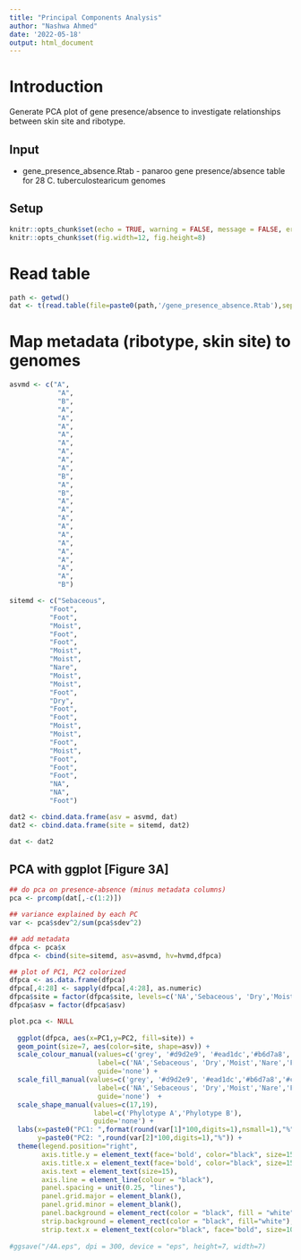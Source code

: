 ```yaml
---
title: "Principal Components Analysis"
author: "Nashwa Ahmed"
date: '2022-05-18'
output: html_document
---
```


# Introduction

 Generate PCA plot of gene presence/absence to investigate relationships between skin site and ribotype. 

## Input 

* gene_presence_absence.Rtab - panaroo gene presence/absence table for 28 C. tuberculostearicum genomes

## Setup
```r
knitr::opts_chunk$set(echo = TRUE, warning = FALSE, message = FALSE, error = FALSE)
knitr::opts_chunk$set(fig.width=12, fig.height=8)

```

# Read table
```r
path <- getwd()
dat <- t(read.table(file=paste0(path,'/gene_presence_absence.Rtab'),sep="\t",row.names=1,header=T))

```

# Map metadata (ribotype, skin site) to genomes
```r

asvmd <- c("A",
            "A",
            "B",
            "A",
            "A",
            "A",
            "A",
            "A",
            "A",
            "A",
            "A",
            "B",
            "A",
            "B",
            "A",
            "A",
            "A",
            "A",
            "A",
            "A",
            "A",
            "A",
            "A",
            "A",
            "B")

sitemd <- c("Sebaceous",
          "Foot",
          "Foot",
          "Moist",
          "Foot",
          "Foot",
          "Moist",
          "Moist",
          "Nare",
          "Moist",
          "Moist",
          "Foot",
          "Dry",
          "Foot",
          "Foot",
          "Moist",
          "Moist",
          "Foot",
          "Moist",
          "Foot",
          "Foot",
          "Foot",
          "NA",
          "NA",
          "Foot")

dat2 <- cbind.data.frame(asv = asvmd, dat)
dat2 <- cbind.data.frame(site = sitemd, dat2)

dat <- dat2

```

## PCA with ggplot [Figure 3A]
```r
## do pca on presence-absence (minus metadata columns)
pca <- prcomp(dat[,-c(1:2)])

## variance explained by each PC
var <- pca$sdev^2/sum(pca$sdev^2)

## add metadata 
dfpca <- pca$x
dfpca <- cbind(site=sitemd, asv=asvmd, hv=hvmd,dfpca)

## plot of PC1, PC2 colorized
dfpca <- as.data.frame(dfpca)
dfpca[,4:28] <- sapply(dfpca[,4:28], as.numeric)
dfpca$site = factor(dfpca$site, levels=c('NA','Sebaceous', 'Dry','Moist','Nare','Foot'))
dfpca$asv = factor(dfpca$asv)

plot.pca <- NULL
  
  ggplot(dfpca, aes(x=PC1,y=PC2, fill=site)) + 
  geom_point(size=7, aes(color=site, shape=asv)) +
  scale_colour_manual(values=c('grey', '#d9d2e9', '#ead1dc','#b6d7a8','#cfe2f3','#f9cb9c'),
                      label=c('NA','Sebaceous', 'Dry','Moist','Nare','Foot'),
                      guide='none') +
  scale_fill_manual(values=c('grey', '#d9d2e9', '#ead1dc','#b6d7a8','#cfe2f3','#f9cb9c'),
                      label=c('NA','Sebaceous', 'Dry','Moist','Nare','Foot'),
                      guide='none')  +
  scale_shape_manual(values=c(17,19),
                     label=c('Phylotype A','Phylotype B'),
                     guide='none') +
  labs(x=paste0("PC1: ",format(round(var[1]*100,digits=1),nsmall=1),"%"),
       y=paste0("PC2: ",round(var[2]*100,digits=1),"%")) +
  theme(legend.position="right",
        axis.title.y = element_text(face='bold', color="black", size=15),
        axis.title.x = element_text(face='bold', color="black", size=15, vjust=-1),
        axis.text = element_text(size=15),
        axis.line = element_line(colour = "black"), 
        panel.spacing = unit(0.25, "lines"),
        panel.grid.major = element_blank(),
        panel.grid.minor = element_blank(),
        panel.background = element_rect(color = "black", fill = "white"),
        strip.background = element_rect(color = "black", fill="white"),
        strip.text.x = element_text(color="black", face="bold", size=10))
  
#ggsave("/4A.eps", dpi = 300, device = "eps", height=7, width=7) 

```